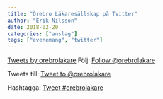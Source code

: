 ```yaml
---
title: "Örebro Läkaresällskap på Twitter"
author: "Erik Nilsson"
date: 2018-02-20
categories: ["anslag"]
tags: ["evenemang", "twitter"]
---
```


<a class="twitter-timeline" href="https://twitter.com/orebrolakare?ref_src=twsrc%5Etfw">Tweets by orebrolakare</a> <script async src="https://platform.twitter.com/widgets.js" charset="utf-8"></script> 

Följ: <a href="https://twitter.com/orebrolakare?ref_src=twsrc%5Etfw" class="twitter-follow-button" data-show-count="false">Follow @orebrolakare</a><script async src="https://platform.twitter.com/widgets.js" charset="utf-8"></script> <!-- (Följ) -->

Tweeta till: <a href="https://twitter.com/intent/tweet?screen_name=orebrolakare&ref_src=twsrc%5Etfw" class="twitter-mention-button" data-show-count="false">Tweet to @orebrolakare</a><script async src="https://platform.twitter.com/widgets.js" charset="utf-8"></script> <!-- (mention) -->

Hashtagga: <a href="https://twitter.com/intent/tweet?button_hashtag=orebrolakare&ref_src=twsrc%5Etfw" class="twitter-hashtag-button" data-show-count="false">Tweet #orebrolakare</a><script async src="https://platform.twitter.com/widgets.js" charset="utf-8"></script> <!-- (hashtag) -->
